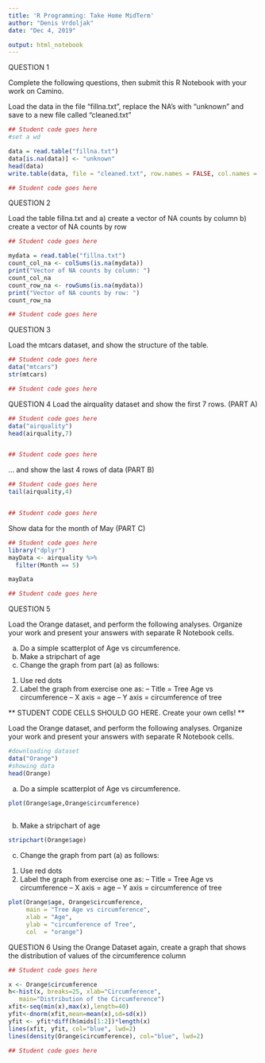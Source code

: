 ```yaml
---
title: 'R Programming: Take Home MidTerm'
author: "Denis Vrdoljak"
date: "Dec 4, 2019"

output: html_notebook
---
```


QUESTION 1

Complete the following questions, then submit this R Notebook with your work on Camino.

Load the data in the file "fillna.txt", replace the NA's with "unknown" and save to a new file called "cleaned.txt"
```r
## Student code goes here
#set a wd

data = read.table("fillna.txt")
data[is.na(data)] <- "unknown"
head(data)
write.table(data, file = "cleaned.txt", row.names = FALSE, col.names = FALSE)

## Student code goes here
```

QUESTION 2

Load the table fillna.txt and 
a) create a vector of NA counts by column
b) create a vector of NA counts by row

```r
## Student code goes here

mydata = read.table("fillna.txt")
count_col_na <- colSums(is.na(mydata))
print("Vector of NA counts by column: ")
count_col_na
count_row_na <- rowSums(is.na(mydata))
print("Vector of NA counts by row: ")
count_row_na

## Student code goes here
```

QUESTION 3

Load the mtcars dataset, and show the structure of the table.

```r
## Student code goes here
data("mtcars")
str(mtcars)

## Student code goes here
```


QUESTION 4
Load the airquality dataset and show the first 7 rows. (PART A)

```r
## Student code goes here
data("airquality")
head(airquality,7)


## Student code goes here
```


... and show the last 4 rows of data (PART B)

```r
## Student code goes here
tail(airquality,4)


## Student code goes here
```


Show data for the month of May (PART C)

```r
## Student code goes here
library("dplyr")
mayData <- airquality %>%
  filter(Month == 5)

mayData

## Student code goes here
```

QUESTION 5

Load the Orange dataset, and perform the following analyses. Organize your work and present your answers with separate R Notebook cells.

a. Do a simple scatterplot of Age vs circumference.
b. Make a stripchart of age
c. Change the graph from part (a) as follows:
1. Use red dots
2. Label the graph from exercise one as:
-- Title = Tree Age vs circumference
-- X axis = age
-- Y axis = circumference of tree

** STUDENT CODE CELLS SHOULD GO HERE. Create your own cells! **

Load the Orange dataset, and perform the following analyses. Organize your work and present your answers with separate R Notebook cells.
```r
#downloading dataset
data("Orange")
#showing data
head(Orange)
```

a. Do a simple scatterplot of Age vs circumference.
```r

plot(Orange$age,Orange$circumference)
 
```

b. Make a stripchart of age
```r
stripchart(Orange$age)

```

c. Change the graph from part (a) as follows:
1. Use red dots
2. Label the graph from exercise one as:
-- Title = Tree Age vs circumference
-- X axis = age
-- Y axis = circumference of tree
```r
 
plot(Orange$age, Orange$circumference,
     main = "Tree Age vs circumference",
     xlab = "Age", 
     ylab = "circumference of Tree",
     col  = "orange")
```

QUESTION 6
Using the Orange Dataset again, create a graph that shows the distribution of values of the circumference column

```r
## Student code goes here

x <- Orange$circumference
h<-hist(x, breaks=25, xlab="Circumference",
   main="Distribution of the Circumference")
xfit<-seq(min(x),max(x),length=40)
yfit<-dnorm(xfit,mean=mean(x),sd=sd(x))
yfit <- yfit*diff(h$mids[1:2])*length(x)
lines(xfit, yfit, col="blue", lwd=2)
lines(density(Orange$circumference), col="blue", lwd=2)

## Student code goes here
```